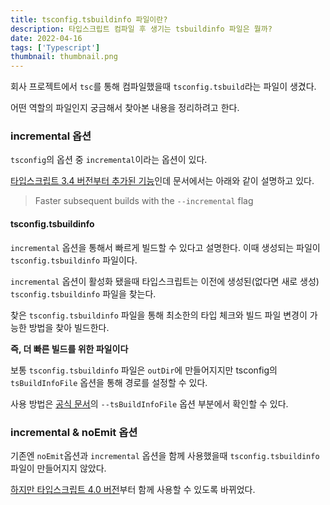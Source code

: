 ```yaml
---
title: tsconfig.tsbuildinfo 파일이란?
description: 타입스크립트 컴파일 후 생기는 tsbuildinfo 파일은 뭘까?
date: 2022-04-16
tags: ['Typescript']
thumbnail: thumbnail.png
---
```


회사 프로젝트에서 `tsc`를 통해 컴파일했을때 `tsconfig.tsbuild`라는 파일이 생겼다.

어떤 역할의 파일인지 궁금해서 찾아본 내용을 정리하려고 한다.

### incremental 옵션

`tsconfig`의 옵션 중 `incremental`이라는 옵션이 있다.

[타입스크립트 3.4 버전부터 추가된 기능](https://www.typescriptlang.org/docs/handbook/release-notes/typescript-3-4.html#faster-subsequent-builds-with-the---incremental-flag)인데 문서에서는 아래와 같이 설명하고 있다.

> Faster subsequent builds with the `--incremental` flag

#### tsconfig.tsbuildinfo

`incremental` 옵션을 통해서 빠르게 빌드할 수 있다고 설명한다. 이때 생성되는 파일이 `tsconfig.tsbuildinfo` 파일이다.

`incremental` 옵션이 활성화 됐을때 타입스크립트는 이전에 생성된(없다면 새로 생성) `tsconfig.tsbuildinfo` 파일을 찾는다.

찾은 `tsconfig.tsbuildinfo` 파일을 통해 최소한의 타입 체크와 빌드 파일 변경이 가능한 방법을 찾아 빌드한다.

**즉, 더 빠른 빌드를 위한 파일이다**

보통 `tsconfig.tsbuildinfo` 파일은 `outDir`에 만들어지지만 tsconfig의 `tsBuildInfoFile` 옵션을 통해 경로를 설정할 수 있다.

사용 방법은 [공식 문서](https://www.typescriptlang.org/ko/docs/handbook/compiler-options.html)의 `--tsBuildInfoFile` 옵션 부분에서 확인할 수 있다.

### incremental & noEmit 옵션

기존엔 `noEmit`옵션과 `incremental` 옵션을 함께 사용했을때 `tsconfig.tsbuildinfo` 파일이 만들어지지 않았다.

[하지만 타입스크립트 4.0 버전](https://www.typescriptlang.org/docs/handbook/release-notes/typescript-4-0.html#--incremental-with---noemit)부터 함께 사용할 수 있도록 바뀌었다.
